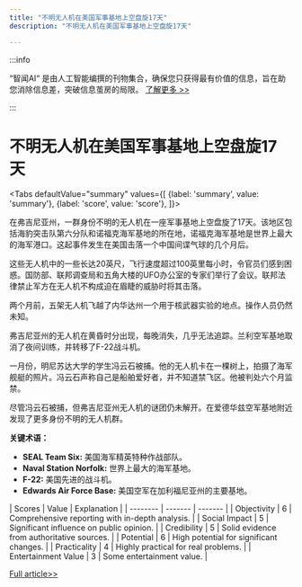 ```yaml
---
title: "不明无人机在美国军事基地上空盘旋17天"
description: "不明无人机在美国军事基地上空盘旋17天"

---
```



:::info

“智闻AI“ 是由人工智能编撰的刊物集合，确保您只获得最有价值的信息，旨在助您消除信息差，突破信息茧房的局限。  [了解更多 >>](/)

:::

# 不明无人机在美国军事基地上空盘旋17天


<Tabs
	defaultValue="summary"
	values={[
	{label: 'summary', value: 'summary'},
	{label: 'score', value: 'score'},
]}>
<TabItem value="summary">


在弗吉尼亚州，一群身份不明的无人机在一座军事基地上空盘旋了17天。该地区包括海豹突击队第六分队和诺福克海军基地的所在地，诺福克海军基地是世界上最大的海军港口。这起事件发生在美国击落一个中国间谍气球的几个月后。

这些无人机中的一些长达20英尺，飞行速度超过100英里每小时，令官员们感到困惑。国防部、联邦调查局和五角大楼的UFO办公室的专家们举行了会议。联邦法律禁止军方在无人机不构成迫在眉睫的威胁时将其击落。

两个月前，五架无人机飞越了内华达州一个用于核武器实验的地点。操作人员仍然未知。

弗吉尼亚州的无人机在黄昏时分出现，每晚消失，几乎无法追踪。兰利空军基地取消了夜间训练，并转移了F-22战斗机。

一月份，明尼苏达大学的学生冯云石被捕。他的无人机卡在一棵树上，拍摄了海军舰艇的照片。冯云石声称自己是船舶爱好者，并不知道禁飞区。他被判处六个月监禁。

尽管冯云石被捕，但弗吉尼亚州无人机的谜团仍未解开。在爱德华兹空军基地附近发现了更多身份不明的无人机群。

**关键术语：**
- **SEAL Team Six:** 美国海军精英特种作战部队。
- **Naval Station Norfolk:** 世界上最大的海军基地。
- **F-22:** 美国先进的战斗机。
- **Edwards Air Force Base:** 美国空军在加利福尼亚州的主要基地。
</TabItem>
<TabItem value="score">
	| Scores     | Value   | Explanation |
	| -------- | ------- | ------- |
	| Objectivity  | 6    | Comprehensive reporting with in-depth analysis.    |
	| Social Impact | 5     | Significant influence on public opinion.    |
	| Credibility    | 5    | Solid evidence from authoritative sources.    |
	| Potential    | 6    | High potential for significant changes.    |
	| Practicality    | 4    | Highly practical for real problems.    |
	| Entertainment Value    | 3    | Some entertainment value.    |
</TabItem>
</Tabs>

[Full article>>](https://tech.slashdot.org/story/24/10/13/1855221/mystery-drones-swarmed-a-us-military-base-for-17-days-investigators-are-stumped?utm_source=rss1.0mainlinkanon&utm_medium=feed)

